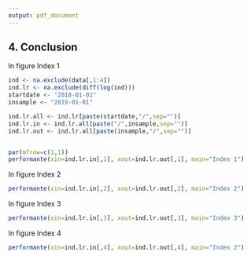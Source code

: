 ```yaml
---
output: pdf_document
---
```


## 4. Conclusion

In figure \ref{fig:chap4.1} Index 1


```r
ind <- na.exclude(data[,1:4])
ind.lr <- na.exclude(diff(log(ind)))
startdate <- "2018-01-01"
insample <- "2019-01-01"

ind.lr.all <- ind.lr[paste(startdate,"/",sep="")]
ind.lr.in <- ind.lr.all[paste("/",insample,sep="")]
ind.lr.out <- ind.lr.all[paste(insample,"/",sep="")]


par(mfrow=c(1,1))
performante(xin=ind.lr.in[,1], xout=ind.lr.out[,1], main="Index 1")
```

In figure \ref{fig:chap4.2} Index 2

```r
performante(xin=ind.lr.in[,2], xout=ind.lr.out[,2], main="Index 2")
```

In figure \ref{fig:chap4.3} Index 3

```r
performante(xin=ind.lr.in[,3], xout=ind.lr.out[,3], main="Index 3")
```

In figure \ref{fig:chap4.4} Index 4

```r
performante(xin=ind.lr.in[,4], xout=ind.lr.out[,4], main="Index 2")
```